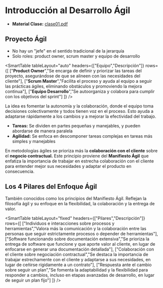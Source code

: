 # Introducción al Desarrollo Ágil

- **Material Clase:** [clase01.pdf](/inacap/ti3v23/docs/clase01.pdf)

## Proyecto Ágil
- No hay un "jefe" en el sentido tradicional de la jerarquía
- Solo roles: product owner, scrum master y equipo de desarrollo

<SmartTable
  tableLayout="auto"
  headers={["Equipo","Descripción"]}
  rows={[
    ["**Product Owner**","Se encarga de definir y priorizar las tareas del proyecto, asegurándose de que se alineen con las necesidades del cliente"],
    ["**Scrum Master**","Facilita el proceso y ayuda al equipo a seguir las prácticas ágiles, eliminando obstáculos y promoviendo la mejora continua"],
    ["**Equipo Desarrollo**","Se autoorganiza y colabora para cumplir con los objetivos del sprint"]
  ]}
/>

La idea es fomentar la autonomía y la colaboración, donde el equipo toma decisiones colectivamente y todos tienen voz en el proceso. Esto ayuda a adaptarse rápidamente a los cambios y a mejorar la efectividad del trabajo.

- **Tareas:** Se dividen en partes pequeñas y manejables, y pueden abordarse de manera paralela
- **Agilidad:** Se enfoca en descomponer tareas complejas en tareas más simples y manejables

En metodologías ágiles se prioriza más la **colaboración con el cliente** sobre el **negocio contractual.** Este principio proviene del **Manifiesto Ágil** que enfatiza la importancia de trabajar en estrecha colaboración con el cliente para entender mejor sus necesidades y adaptar el producto en consecuencia.

## Los 4 Pilares del Enfoque Ágil
También conocidos como los principios del Manifiesto Ágil. Reflejan la filosofía ágil y su enfoque en la flexibilidad, la colaboración y la entrega de valor.

<SmartTable
  tableLayout="fixed"
  headers={["Pilares","Descripción"]}
  rows={[
    ["Individuos e interacciones sobre procesos y herramientas","Valora más la comunicación y la colaboración entre las personas que seguir estrictamente procesos o depender de herramientas"],
    ["Software funcionando sobre documentación extensiva","Se prioriza la entrega de software que funcione y que aporte valor al cliente, en lugar de enfocarse en generar una documentación detallada"],
    ["Colaboración con el cliente sobre negociación contractual","Se destaca la importancia de trabajar estrechamente con el cliente y adaptarse a sus necesidades, en lugar de ceñirse rígidamente a un contrato"],
    ["Respuesta ante el cambio sobre seguir un plan","Se fomenta la adaptabilidad y la flexibilidad para responder a cambios, incluso en etapas avanzadas de desarrollo, en lugar de seguir un plan fijo"]
  ]}
/>